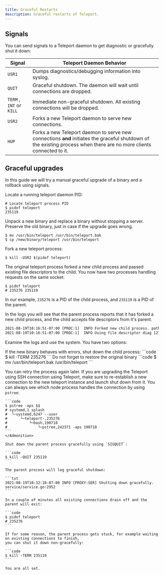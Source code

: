 ```yaml
---
title: Graceful Restarts
description: Graceful restarts of Teleport.
---
```


## Signals

You can send signals to a Teleport daemon to get diagnostic or gracefully shut it down:

| Signal | Teleport Daemon Behavior |
| - | - |
| `USR1` | Dumps diagnostics/debugging information into syslog. |
| `QUIT`| Graceful shutdown. The daemon will wait until connections are dropped. |
| `TERM` , `INT` or `KILL` | Immediate non-graceful shutdown. All existing connections will be dropped. |
| `USR2` | Forks a new Teleport daemon to serve new connections. |
| `HUP` | Forks a new Teleport daemon to serve new connections **and** initiates the graceful shutdown of the existing process when there are no more clients connected to it. |

## Graceful upgrades

In this guide we will try a manual graceful
upgrade of a binary and a rollback using signals.

Locate a running teleport daemon PID:

```code
# Locate teleport process PID
$ pidof teleport
235119
```

Unpack a new binary and replace a binary without stopping a server.
Preserve the old binary, just in case if the upgrade goes wrong.

```code
$ mv /usr/bin/teleport /usr/bin/teleport.bak
$ cp /new/binary/teleport /usr/bin/teleport
```

Fork a new teleport process:

```code
$ kill -USR2 $(pidof teleport)
```

The original teleport process forked a new child process and passed existing file descriptors
to the child. You now have two processes handling requests on the same socket:

```code
$ pidof teleport
# 235276 235119
```

In our example, `235276` is a PID of the child process, and `235119` is a PID of the parent.

In the logs you will see that the parent process reports that it has forked a new child
process, and the child accepts file descriptors from it's parent.

```txt
2021-08-19T10:16:51-07:00 [PROC:1]  INFO Forked new child process. path:/usr/local/teleport service/signals.go:457
2021-08-19T10:16:51-07:00 [PROC:1]  INFO Using file descriptor diag 127.0.0.1:3434 passed by the parent process. service/signals.go:207
```

Examine the logs and use the system. You have two options:

<Tabs>
  <TabItem label="Rollback">
  If the new binary behaves with errors, shut down the child process:
  ```code
  $ kill -TERM 235276
  ```
  <Admonition
  type="danger"
  title="WARNING"
  >
    Do not forget to restore the original binary
    ```code
    $ mv /usr/bin/teleport.bak /usr/bin/teleport
    ```
  </Admonition>
    
  You can retry the process again later.
  </TabItem>
  <TabItem label="Finish the upgrade">
    <Admonition
     type="danger"
     title="WARNING"
     >
     If you are upgrading the Teleport using SSH connection using Teleport,
     make sure to re-establish a new connection to the new teleport instance and launch shut down from it.
     You can always see which node process handles the connection by using `pstree`:

    ```code
    $ pstree -aps $$
    # systemd,1 splash
    #  └─systemd,6247 --user
    #      └─teleport-,235276
    #          └─bash,190718
    #              └─pstree,242371 -aps 190718
    ```
    </Admonition>
     
    Shut down the parent process gracefully using `SIGQUIT`:

    ```code
    $ kill -QUIT 235119
    ```

    The parent process will log graceful shutdown:

    ```txt
    2021-08-19T10:32:10-07:00 INFO [PROXY:SER] Shutting down gracefully. service/service.go:2952
    ```

    In a couple of minutes all existing connections drain off and the parent will exit:

    ```code
    $ pidof teleport
    # 235276
    ```
    
    If for some reason, the parent process gets stuck, for example waiting on existing connections to finish,
    you can shut it down non-gracefully:

    ```code
    $ kill -TERM 235119
    ```

    You are all set.
  </TabItem>
</Tabs>
